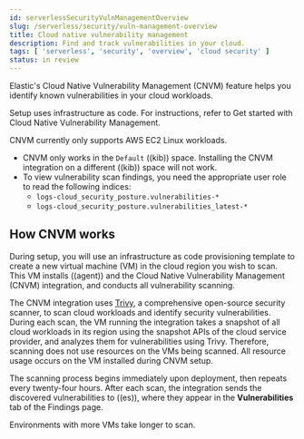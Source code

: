 ```yaml
---
id: serverlessSecurityVulnManagementOverview
slug: /serverless/security/vuln-management-overview
title: Cloud native vulnerability management
description: Find and track vulnerabilities in your cloud.
tags: [ 'serverless', 'security', 'overview', 'cloud security' ]
status: in review
---
```


<DocBadge template="technical preview" />
<div id="vuln-management-overview"></div>

Elastic's Cloud Native Vulnerability Management (CNVM) feature helps you identify known vulnerabilities in your cloud workloads.

Setup uses infrastructure as code. For instructions, refer to <DocLink id="serverlessSecurityVulnManagementGetStarted">Get started with Cloud Native Vulnerability Management</DocLink>.

<DocCallOut title="Note">
CNVM currently only supports AWS EC2 Linux workloads.
</DocCallOut>

<DocCallOut title="Requirements">

* CNVM only works in the `Default` ((kib)) space. Installing the CNVM integration on a different ((kib)) space will not work. 
* To view vulnerability scan findings, you need the appropriate user role to read the following indices:
    * `logs-cloud_security_posture.vulnerabilities-*`
    * `logs-cloud_security_posture.vulnerabilities_latest-*`

</DocCallOut>

<div id="vuln-management-overview-how-it-works"></div>

## How CNVM works

During setup, you will use an infrastructure as code provisioning template to create a new virtual machine (VM) in the cloud region you wish to scan. This VM installs ((agent)) and the Cloud Native Vulnerability Management (CNVM) integration, and conducts all vulnerability scanning.

The CNVM integration uses [Trivy](https://github.com/aquasecurity/trivy), a comprehensive open-source security scanner, to scan cloud workloads and identify security vulnerabilities. During each scan, the VM running the integration takes a snapshot of all cloud workloads in its region using the snapshot APIs of the cloud service provider, and analyzes them for vulnerabilities using Trivy. Therefore, scanning does not use resources on the VMs being scanned. All resource usage occurs on the VM installed during CNVM setup.

The scanning process begins immediately upon deployment, then repeats every twenty-four hours. After each scan, the integration sends the discovered vulnerabilities to ((es)), where they appear in the **Vulnerabilities** tab of the <DocLink id="serverlessSecurityVulnManagementFindings">Findings page</DocLink>.

<DocCallOut title="Note">
Environments with more VMs take longer to scan.
</DocCallOut>


